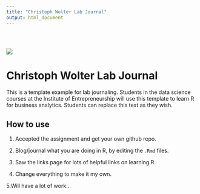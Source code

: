```yaml
---
title: "Christoph Wolter Lab Journal"
output: html_document
---
```


<div style="padding-top: 30px;"></div>

![](images/logo.png)

# **Christoph Wolter Lab Journal**

This is a template example for lab journaling. Students in the data science courses at the Institute of Entrepreneurship will use this template to learn R for business analytics. Students can replace this text as they wish.

## How to use

1. Accepted the assignment and get your own github repo.

2. Blog/journal what you are doing in R, by editing the `.Rmd` files. 

3. Saw the links page for lots of helpful links on learning R.

4. Change everything to make it my own.

5.Will have a lot of work...
